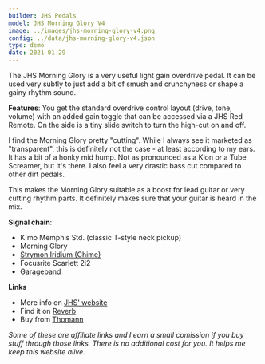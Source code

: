 ```yaml
---
builder: JHS Pedals
model: JHS Morning Glory V4
image: ../images/jhs-morning-glory-v4.png
config: ../data/jhs-morning-glory-v4.json
type: demo
date: 2021-01-29
---
```


The JHS Morning Glory is a very useful light gain overdrive pedal. It can be used very subtly to just add a bit of smush and crunchyness or shape a gainy rhythm sound.

**Features**: You get the standard overdrive control layout (drive, tone, volume) with an added gain toggle that can be accessed via a JHS Red Remote. On the side is a tiny slide switch to turn the high-cut on and off.

I find the Morning Glory pretty "cutting". While I always see it marketed as "transparent", this is definitely not the case - at least according to my ears. It has a bit of a honky mid hump. Not as pronounced as a Klon or a Tube Screamer, but it's there. I also feel a very drastic bass cut compared to other dirt pedals.

This makes the Morning Glory suitable as a boost for lead guitar or very cutting rhythm parts. It definitely makes sure that your guitar is heard in the mix.

**Signal chain**:

- K'mo Memphis Std. (classic T-style neck pickup)
- Morning Glory
- [Strymon Iridium (Chime)](/demos/strymon-iridium)
- Focusrite Scarlett 2i2
- Garageband

**Links**

- More info on [JHS' website](https://www.jhspedals.info/morning-glory-v4)
- Find it on [Reverb](https://reverb.grsm.io/loopydemos-jhs-morning-glory-v4)
- Buy from [Thomann](https://www.thomann.de/intl/jhs_pedals_morning_glory_v4.htm?partner_id=15606)

_Some of these are affiliate links and I earn a small comission if you buy stuff through those links. There is no additional cost for you. It helps me keep this website alive._
